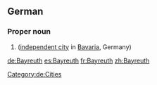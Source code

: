 ==German==
{{wikipedia}}
{{wikipedia|lang=de}}
===Proper noun===
{{de-proper noun}}

# {{l|en|Bayreuth}} ([[independent city]] in [[Bavaria]], Germany)

[[Category:de:Cities]]

[[de:Bayreuth]]
[[es:Bayreuth]]
[[fr:Bayreuth]]
[[zh:Bayreuth]]